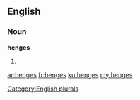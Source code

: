 ==English==

===Noun===
'''henges'''

# {{plural of|[[henge]]}}

[[Category:English plurals]]

[[ar:henges]]
[[fr:henges]]
[[ku:henges]]
[[my:henges]]